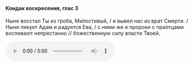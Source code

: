 #### Кондак воскресения, глас 3

Ныне восстал Ты из гроба, Ми́лостивый, / и вывел нас из врат Смерти. / Ныне ликует Адам и радуется Ева, / с ними же и пророки с пра́отцами воспевают непрестанно // божественную силу власти Твоей.

<audio controls>
    <source
        src="https://psmb-neos-resources.hb.bizmrg.com/target/psmb/d5dbe64d0228b48a7acd7be637ad6fb6ebe5c3f1/%D0%9A%D0%BE%D0%BD%D0%B4%D0%B0%D0%BA%20%D0%B3%D0%BB%D0%B0%D1%81%203.mp3"
        type="audio/mpeg"
    />
</audio>
